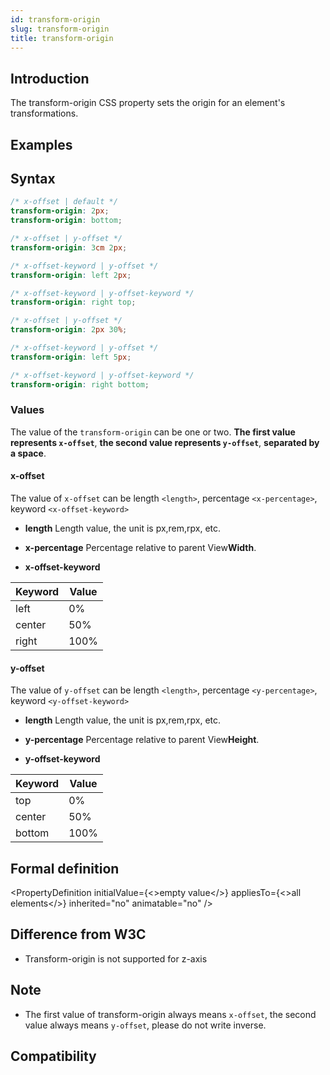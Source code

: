 ```yaml
---
id: transform-origin
slug: transform-origin
title: transform-origin
---
```


## Introduction

The transform-origin CSS property sets the origin for an element's transformations.

## Examples


<Go
  example="css-api"
  defaultFile="src/transform-origin/App.tsx"
  img="https://lf-lynx.tiktok-cdns.com/obj/lynx-artifacts-oss-sg/lynx-website/assets/doc/css/transform-origin.jpg"
  entry="src/transform-origin"
  defaultEntryFile="dist/transform-origin.lynx.bundle"
/>

## Syntax

```scss
/* x-offset | default */
transform-origin: 2px;
transform-origin: bottom;

/* x-offset | y-offset */
transform-origin: 3cm 2px;

/* x-offset-keyword | y-offset */
transform-origin: left 2px;

/* x-offset-keyword | y-offset-keyword */
transform-origin: right top;

/* x-offset | y-offset */
transform-origin: 2px 30%;

/* x-offset-keyword | y-offset */
transform-origin: left 5px;

/* x-offset-keyword | y-offset-keyword */
transform-origin: right bottom;
```

### Values

The value of the `transform-origin` can be one or two. **The first value represents `x-offset`**, **the second value represents `y-offset`**, **separated by a space**.

#### x-offset

The value of `x-offset` can be length `<length>`, percentage `<x-percentage>`, keyword `<x-offset-keyword>`

- **length**
  Length value, the unit is px,rem,rpx, etc.

- **x-percentage**
  Percentage relative to parent View**Width**.

- **x-offset-keyword**

| Keyword | Value |
| ------- | ----- |
| left    | 0%    |
| center  | 50%   |
| right   | 100%  |

#### y-offset

The value of `y-offset` can be length `<length>`, percentage `<y-percentage>`, keyword `<y-offset-keyword>`

- **length**
  Length value, the unit is px,rem,rpx, etc.

- **y-percentage**
  Percentage relative to parent View**Height**.

- **y-offset-keyword**

| Keyword | Value |
| ------- | ----- |
| top     | 0%    |
| center  | 50%   |
| bottom  | 100%  |

## Formal definition


<PropertyDefinition
  initialValue={<>empty value</>}
  appliesTo={<>all elements</>}
  inherited="no"
  animatable="no"
/>

## Difference from W3C

- Transform-origin is not supported for z-axis

## Note

- The first value of transform-origin always means `x-offset`, the second value always means `y-offset`, please do not write inverse.

## Compatibility


<LegacyCompatTable metadata="css/properties/transform-origin" />
